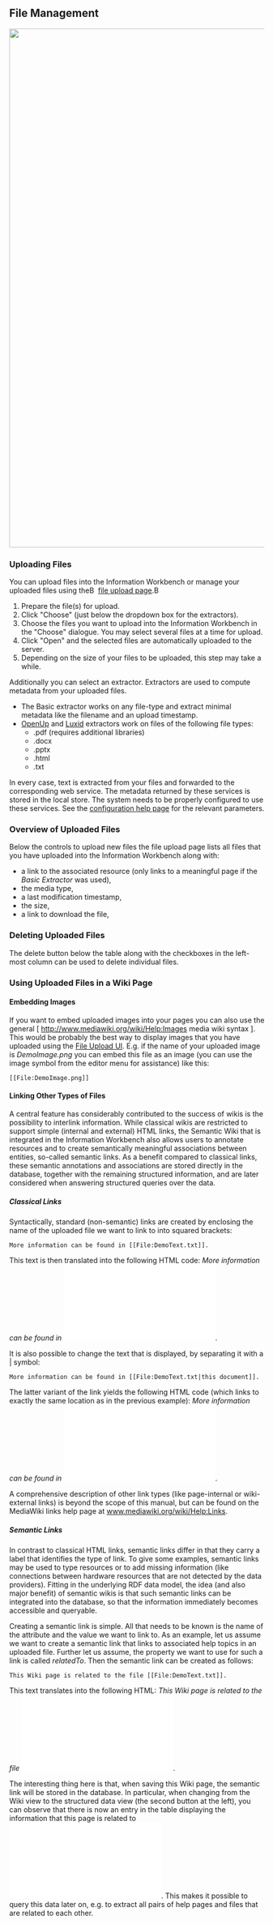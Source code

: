 ==  File Management ==

<img src="../images/help/FileUpload.png" width="1024px" />


=== Uploading Files ===
You can upload files into the Information Workbench or manage your uploaded files using theВ 
[[Admin:Upload | file upload page]].В 

# Prepare the file(s) for upload.
# Click "Choose" (just below the dropdown box for the extractors).
# Choose the files you want to upload into the Information Workbench in the "Choose" dialogue. You may select several files at a time for upload.
# Click "Open" and the selected files are automatically uploaded to the server.
# Depending on the size of your files to be uploaded, this step may take a while.

Additionally you can select an extractor. Extractors are used to compute metadata from your uploaded files. 
* The Basic extractor works on any file-type and extract minimal metadata like the filename and an upload timestamp.
* [http://openup.tso.co.uk/ OpenUp] and [http://www.temis.com/ Luxid] extractors work on files of the following file types: 
** .pdf (requires additional libraries) 
** .docx
** .pptx
** .html
** .txt
In every case, text is extracted from your files and forwarded to the corresponding web service. The metadata returned by these services is stored in the local store. The system needs to be properly configured to use these services. See the [[Help:Configuration | configuration help page]] for the relevant parameters.

=== Overview of Uploaded Files ===

Below the controls to upload new files the file upload page lists all files that you have uploaded into the Information Workbench along with:

* a link to the associated resource (only links to a meaningful page if the ''Basic Extractor'' was used),
* the media type,
* a last modification timestamp,
* the size,
* a link to download the file,


=== Deleting Uploaded Files ===

The delete button below the table along with the checkboxes in the left-most column can be used to delete individual files.

=== Using Uploaded Files in a Wiki Page ===

==== Embedding Images ====

If you want to embed uploaded images into your pages you can also use the general  [ http://www.mediawiki.org/wiki/Help:Images media wiki syntax ]. This would be probably the best way to display images that you have uploaded using the [[Admin:Upload | File Upload UI]]. E.g. if the name of your uploaded image is ''DemoImage.png'' you can embed this file as an image (you can use the image symbol from the editor menu for assistance) like this:
<source>
[[File:DemoImage.png]]
</source> 

==== Linking Other Types of Files  ====

A central feature has considerably contributed to the success of wikis is the possibility to interlink information. While classical wikis are restricted to support simple (internal and external) HTML links, the Semantic Wiki that is integrated in the Information Workbench also allows users to annotate resources and to create semantically meaningful associations between entities, so-called semantic links. As a benefit compared to classical links, these semantic annotations and associations are stored directly in the database, together with the remaining structured information, and are later considered when answering structured queries over the data.


===== Classical Links =====
Syntactically, standard (non-semantic) links are created by enclosing the name of the uploaded file we want to link to into squared brackets:

<pre>More information can be found in [[File:DemoText.txt]].</pre>

This text is then translated into the following HTML code: ''More information can be found in [[File:DemoText.txt]].''

It is also possible to change the text that is displayed, by separating it with a | symbol:

<pre>More information can be found in [[File:DemoText.txt|this document]].</pre>

The latter variant of the link yields the following HTML code (which links to exactly the same location as in the previous example): ''More information can be found in [[File:DemoText.txt|this document]].''

A comprehensive description of other link types (like page-internal or wiki-external links) is beyond the scope of this manual, but can be found on the MediaWiki links help page at [http://www.mediawiki.org/wiki/Help:Links www.mediawiki.org/wiki/Help:Links].


===== Semantic Links =====
In contrast to classical HTML links, semantic links differ in that they carry a label that identifies the type of link. To give some examples, semantic links may be used to type resources or to add missing information (like connections between hardware resources that are not detected by the data providers). Fitting in the underlying RDF data model, the idea (and also major benefit) of semantic wikis is that such semantic links can be integrated into the database, so that the information immediately becomes accessible and queryable.

Creating a semantic link is simple. All that needs to be known is the name of the attribute and the value we want to link to. As an example, let us assume we want to create a semantic link that links to associated help topics in an uploaded file. Further let us assume, the property we want to use for such a link is called ''relatedTo''. Then the semantic link can be created as follows:

<pre>This Wiki page is related to the file [[File:DemoText.txt]].</pre>

This text translates into the following HTML: ''This Wiki page is related to the file [[File:DemoText.txt]].'' 

The interesting thing here is that, when saving this Wiki page, the semantic link will be stored in the database. In particular, when changing from the Wiki view to the structured data view (the second button at the left), you can observe that there is now an entry in the table displaying the information that this page is related to  [[File:DemoText.txt]]. This makes it possible to query this data later on, e.g. to extract all pairs of help pages and files that are related to each other.